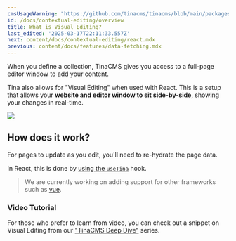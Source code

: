 ```yaml
---
cmsUsageWarning: "https://github.com/tinacms/tinacms/blob/main/packages/tinacms/src/toolkit/react-sidebar/components/sidebar-no-forms-placeholder.tsx"
id: /docs/contextual-editing/overview
title: What is Visual Editing?
last_edited: '2025-03-17T22:11:33.557Z'
next: content/docs/contextual-editing/react.mdx
previous: content/docs/features/data-fetching.mdx
---
```


When you define a collection, TinaCMS gives you access to a full-page editor window to add your content.

Tina also allows for "Visual Editing" when used with React. This is a setup that allows your **website and editor window to sit side-by-side**, showing your changes in real-time.

![](/img/docs/contextual-editing/hello-world.png)

## How does it work?

For pages to update as you edit, you'll need to re-hydrate the page data.

In React, this is done by [using the `useTina`](/docs/contextual-editing/react) hook.

> We are currently working on adding support for other frameworks such as [vue](/docs/contextual-editing/vue).

### Video Tutorial

For those who prefer to learn from video, you can check out a snippet on Visual Editing from our ["TinaCMS Deep Dive"](https://www.youtube.com/watch?v=PcgnJDILv4w\&list=PLPar4H9PHKVqoCwZy79PHr8-W_vA3lAOB\&pp=iAQB) series.

<Youtube embedSrc="https://www.youtube.com/embed/PcgnJDILv4w?start=1067" />
